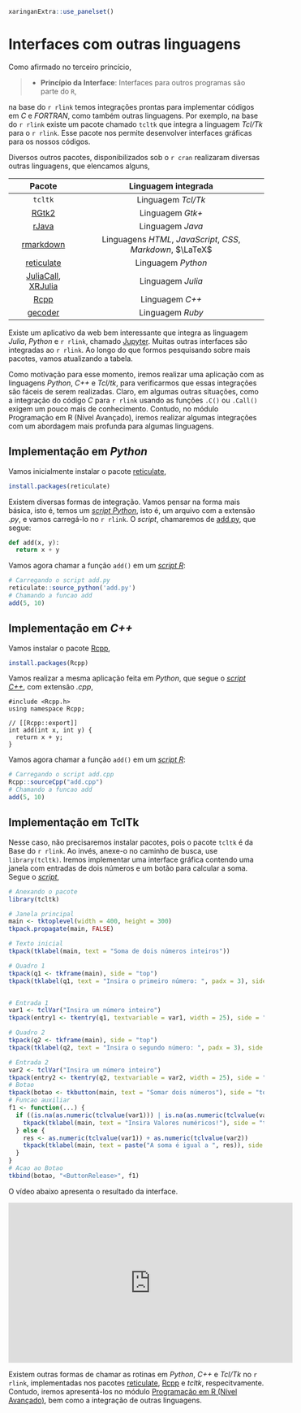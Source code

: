 ```r
xaringanExtra::use_panelset()
```


# <i class="fas fa-sort-alpha-down"></i> Interfaces com outras linguagens {#rinterface}

Como afirmado no terceiro princício,

<blockquote>
<p>
- **Princípio da Interface**: Interfaces para outros programas são parte do `R`,
</p>
</blockquote>

na base do `r rlink` temos integrações prontas para implementar códigos em *C* e *FORTRAN*, como também outras linguagens. Por exemplo, na base do `r rlink` existe um pacote chamado `tcltk` que integra a linguagem *Tcl/Tk* para o `r rlink`. Esse pacote nos permite desenvolver interfaces gráficas para os nossos códigos.

Diversos outros pacotes, disponibilizados sob o `r cran` realizaram diversas outras linguagens, que elencamos alguns,

| Pacote      | Linguagem integrada |
|:------:     |:-------------------:|
|`tcltk`      | Linguagem *Tcl/Tk*  |
| [RGtk2](https://github.com/cran/RGtk2)     | Linguagem *Gtk+*    |
| [rJava](http://www.rforge.net/rJava/)     | Linguagem *Java*    |
| [rmarkdown](https://rmarkdown.rstudio.com/) | Linguagens *HTML*, *JavaScript*, *CSS*, *Markdown*, $\LaTeX$ |
|  [reticulate](https://rstudio.github.io/reticulate/) | Linguagem *Python* |
| [JuliaCall](https://non-contradiction.github.io/JuliaCall/index.html), [XRJulia](https://cran.r-project.org/web/packages/XRJulia/index.html) | Linguagem *Julia* |
| [Rcpp](http://www.rcpp.org/) | Linguagem *C++* |
| [gecoder](http://gecoder.org/) | Linguagem *Ruby*  |

Existe um aplicativo da web bem interessante que integra as linguagem *Julia*, *Python* e `r rlink`, chamado [Jupyter](https://jupyter.org/). Muitas outras interfaces são integradas ao `r rlink`. Ao longo do que formos pesquisando sobre mais pacotes, vamos atualizando a tabela.

Como motivação para esse momento, iremos realizar uma aplicação com as linguagens *Python*, *C++* e *Tcl/tk*, para verificarmos que essas integrações são fáceis de serem realizadas. Claro, em algumas outras situações, como a integração do código *C* para `r rlink` usando as funções `.C()` ou `.Call()` exigem um pouco mais de conhecimento. Contudo, no módulo Programação em R (Nível Avançado), iremos realizar algumas integrações com um abordagem mais profunda para algumas linguagens.


::: {.panelset}
::: {.panel}
## Implementação em *Python*

Vamos inicialmente instalar o pacote [reticulate](https://rstudio.github.io/reticulate/){target="_blank"},

```r
install.packages(reticulate)
```

Existem diversas formas de integração. Vamos pensar na forma mais básica, isto é, temos um [*script Python*](scripts/aula24/add.py){target="_blank"}, isto é, um arquivo com a extensão *.py*, e vamos carregá-lo no `r rlink`. O *script*, chamaremos de [add.py](scripts/aula24/add.py){target="_blank"}, que segue:

```python
def add(x, y):
  return x + y
```

Vamos agora chamar a função `add()` em um [*script R*](scripts/aula24/r-python.R){target="_blank"}:

```r
# Carregando o script add.py
reticulate::source_python('add.py') 
# Chamando a funcao add
add(5, 10)
```
:::
::: {.panel}
## Implementação em *C++*

Vamos instalar o pacote [Rcpp](http://www.rcpp.org/){target="_blank"},

```r
install.packages(Rcpp)
```

Vamos realizar a mesma aplicação feita em *Python*, que segue o [*script C++*](scripts/aula24/add.cpp){target="_blank"}, com extensão *.cpp*,

```Rcpp
#include <Rcpp.h>
using namespace Rcpp;

// [[Rcpp::export]]
int add(int x, int y) {
  return x + y;
}
```

Vamos agora chamar a função `add()` em um [*script R*](scripts/aula24/r-rcpp.R){target="_blank"}:

```r
# Carregando o script add.cpp
Rcpp::sourceCpp("add.cpp")
# Chamando a funcao add
add(5, 10)
```
:::

::: {.panel}
## Implementação em TclTk

Nesse caso, não precisaremos instalar pacotes, pois o pacote `tcltk` é da Base do `r rlink`. Ao invés, anexe-o no caminho de busca, use `library(tcltk)`. Iremos implementar uma interface gráfica contendo uma janela com entradas de dois números e um botão para calcular a soma. Segue o [*script*](scripts/aula24/r-tcltk.R){target="_blank"},

```r
# Anexando o pacote
library(tcltk)

# Janela principal
main <- tktoplevel(width = 400, height = 300)
tkpack.propagate(main, FALSE)

# Texto inicial
tkpack(tklabel(main, text = "Soma de dois números inteiros"))

# Quadro 1
tkpack(q1 <- tkframe(main), side = "top")
tkpack(tklabel(q1, text = "Insira o primeiro número: ", padx = 3), side = "left", anchor = "e")


# Entrada 1
var1 <- tclVar("Insira um número inteiro")
tkpack(entry1 <- tkentry(q1, textvariable = var1, width = 25), side = "left", anchor = "ne")

# Quadro 2
tkpack(q2 <- tkframe(main), side = "top")
tkpack(tklabel(q2, text = "Insira o segundo número: ", padx = 3), side = "left", anchor = "e")

# Entrada 2
var2 <- tclVar("Insira um número inteiro")
tkpack(entry2 <- tkentry(q2, textvariable = var2, width = 25), side = "left", anchor = "ne")
# Botao 
tkpack(botao <- tkbutton(main, text = "Somar dois números"), side = "top")
# Funcao auxiliar
f1 <- function(...) {
  if ((is.na(as.numeric(tclvalue(var1))) | is.na(as.numeric(tclvalue(var2))))) {
    tkpack(tklabel(main, text = "Insira Valores numéricos!"), side = "top")
  } else {
    res <- as.numeric(tclvalue(var1)) + as.numeric(tclvalue(var2))
    tkpack(tklabel(main, text = paste("A soma é igual a ", res)), side = "top")
  }
} 
# Acao ao Botao
tkbind(botao, "<ButtonRelease>", f1)
```

O vídeo abaixo apresenta o resultado da interface.

<iframe width="560" height="315" src="https://www.youtube.com/embed/u1AQoCEfOF0" frameborder="0" allow="accelerometer; autoplay; clipboard-write; encrypted-media; gyroscope; picture-in-picture" allowfullscreen></iframe>
:::

:::

Existem outras formas de chamar as rotinas em *Python*, *C++* e *Tcl/Tk* no `r rlink`, implementadas nos pacotes [reticulate](https://rstudio.github.io/reticulate/){target="_blank"}, [Rcpp](http://www.rcpp.org/){target="_blank"} e *tcltk*, respecitvamente. Contudo, iremos apresentá-los no módulo [Programação em R (Nível Avançado)](navancado.html){target="_blank"}, bem como a integração de outras linguagens.


